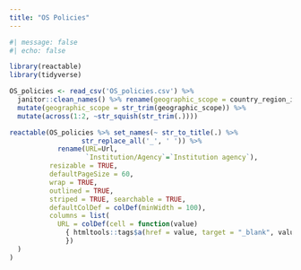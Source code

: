 ```yaml
---
title: "OS Policies"
---
```


```r
#| message: false
#| echo: false

library(reactable)
library(tidyverse)

OS_policies <- read_csv('OS_policies.csv') %>% 
  janitor::clean_names() %>% rename(geographic_scope = country_region_international) %>% 
  mutate(geographic_scope = str_trim(geographic_scope)) %>% 
  mutate(across(1:2, ~str_squish(str_trim(.)))) 

reactable(OS_policies %>% set_names(~ str_to_title(.) %>%
                  str_replace_all('_', ' ')) %>% 
            rename(URL=Url,
                   `Institution/Agency`=`Institution agency`), 
          resizable = TRUE,
          defaultPageSize = 60,
          wrap = TRUE,
          outlined = TRUE,
          striped = TRUE, searchable = TRUE,
          defaultColDef = colDef(minWidth = 100),
          columns = list(
            URL = colDef(cell = function(value) 
              { htmltools::tags$a(href = value, target = "_blank", value)
              })
  )
)
```


